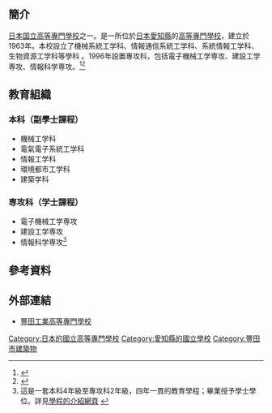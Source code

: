 {{Infobox School
| name           = 豐田工業高等專門學校 
| image          = Toyota National College of Technology.jpg
| established    = 1963年
| type           = [[國立|國立]]
| legal_person   = {{tsl|ja|国立高等専門学校機構|國立高等專門學校機構}}
| free_label     = 學科
| free_text      = 機械工学科<br />電氣電子系統工学科<br />情報工学科<br />環境都市工学科<br />建築学科
| free_label2    = 專攻科
| free_text2     = 電子機械工学専攻<br />建設工学専攻<br />情報科学専攻
| address        = {{JPN}}}[[愛知県|愛知県]]<br>[[豐田市|豐田市]]栄生町2-1
| location       =
| website        = [http://www.toyota-ct.ac.jp/ http://www.toyota-ct.ac.jp/]
}}

{{nihongo|'''豐田工業高等專門學校'''| 豊田工業高等専門学校／とよたこうぎょうこうとうせんもんがっこう|3=National Institute of Technology Toyota College, NITTC}}
==簡介==
[[日本|日本]][[日本国立大学法人|国立]][[高等專門學校|高等專門學校]]之一。是一所位於[[日本|日本]][[愛知縣|愛知縣]]的[[高等專門學校|高等專門學校]]，建立於1963年。本校設立了機械系統工学科、情報通信系統工学科、系統情報工学科、生物資源工学科等學科 。1996年設置專攻科，包括電子機械工学専攻、建設工学専攻、情報科学専攻。<ref>{{cite web|url=http://www.toyota-ct.ac.jp/intro/college_bulletin/history.html|title=沿革|publisher=豐田工業高等専門学校|access-date=2016-11-11|archive-url=https://web.archive.org/web/20160815060207/http://toyota-ct.ac.jp/intro/college_bulletin/history.html|archive-date=2016-08-15|dead-url=yes}}{{ja}}</ref><ref>{{cite web|url=http://school.nihaowang.com/56067.html|title=日本丰田工业高等专门学校_豊田工業高等専門学校|publisher=全球院校库_你好网|accessdate=2016-11-11|archive-date=2019-08-31|archive-url=https://web.archive.org/web/20190831012112/http://school.nihaowang.com/56067.html|dead-url=no}}{{zh-cn}}</ref>
==教育組織==
===本科（副學士課程）===
* 機械工学科
* 電氣電子系統工学科
* 情報工学科
* 環境都市工学科
* 建築学科
=== 専攻科（学士課程） ===
* 電子機械工学専攻
* 建設工学専攻
* 情報科学専攻<ref>這是一套本科4年級至專攻科2年級，四年一貫的教育學程；畢業授予學士學位。詳見[http://www.toyota-ct.ac.jp/intro/2025/index.html 學程的介紹網頁] {{Wayback|url=http://www.toyota-ct.ac.jp/intro/2025/index.html |date=20160909134102 }}</ref>

==參考資料==
{{reflist}}
==外部連結==
*[http://www.toyota-ct.ac.jp/ 豐田工業高等專門學校]{{Wayback|url=http://www.toyota-ct.ac.jp/ |date=20161025143844 }}

{{高等專門學校}}
{{Authority control}}
{{coord|35|6|11.8|N|137|8|53.5|E|region:JP_type:edu|display=title}}
[[Category:日本的國立高等專門學校|Category:日本的國立高等專門學校]]
[[Category:愛知縣的國立學校|Category:愛知縣的國立學校]]
[[Category:豐田市建築物|Category:豐田市建築物]]
